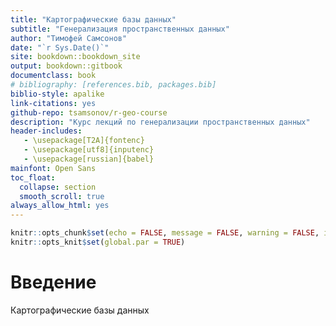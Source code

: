 ```yaml
--- 
title: "Картографические базы данных"
subtitle: "Генерализация пространственных данных"
author: "Тимофей Самсонов"
date: "`r Sys.Date()`"
site: bookdown::bookdown_site
output: bookdown::gitbook
documentclass: book
# bibliography: [references.bib, packages.bib]
biblio-style: apalike
link-citations: yes
github-repo: tsamsonov/r-geo-course
description: "Курс лекций по генерализации пространственных данных"
header-includes:
   - \usepackage[T2A]{fontenc}
   - \usepackage[utf8]{inputenc}
   - \usepackage[russian]{babel}
mainfont: Open Sans
toc_float:
  collapse: section
  smooth_scroll: true
always_allow_html: yes
---
```


```r
knitr::opts_chunk$set(echo = FALSE, message = FALSE, warning = FALSE, include = FALSE)
knitr::opts_knit$set(global.par = TRUE)
```

# Введение {-}

Картографические базы данных
